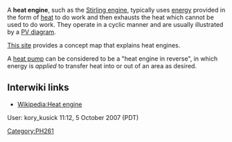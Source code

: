 A '''heat engine''', such as the [[Stirling engine]], typically uses [[energy]] provided in the form of [[heat]] to do work and then exhausts the heat which cannot be used to do work. They operate in a cyclic manner and are usually illustrated by a [[Pressure volume diagram|PV diagram]]. 

[http://hyperphysics.phy-astr.gsu.edu/hbase/thermo/heatengcon.html#c1 This site] provides a concept map that explains heat engines. 

A [[heat pump]] can be considered to be a "heat engine in reverse", in which energy is ''applied'' to transfer heat into or out of an area as desired.

{{stub}}
== Interwiki links ==

* [[Wikipedia:Heat engine]]

[[Category:PH261]]
User: kory_kusick 11:12, 5 October 2007 (PDT)